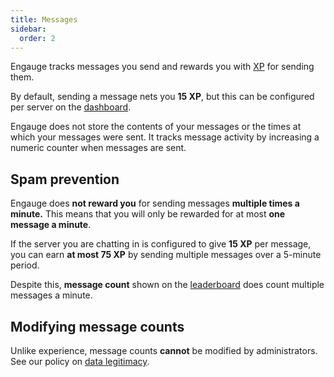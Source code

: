 ```yaml
---
title: Messages
sidebar:
  order: 2
---
```



Engauge tracks messages you send and rewards you with [XP](/overview/xp) for
sending them.

By default, sending a message nets you **15 XP**, but this can be configured per
server on the [dashboard](/config/dashboard).

Engauge does not store the contents of your messages or the times at which your
messages were sent. It tracks message activity by increasing a numeric counter
when messages are sent.

## Spam prevention

Engauge does **not reward you** for sending messages **multiple times a
minute.** This means that you will only be rewarded for at most **one message a
minute**.

<Card title="Example" icon="magnifier">

If the server you are chatting in is configured to give **15 XP** per message,
you can earn **at most 75 XP** by sending multiple messages over a 5-minute
period.

</Card>

Despite this, **message count** shown on the
[leaderboard](/overview/leaderboard) does count multiple messages a minute.

## Modifying message counts

Unlike experience, message counts **cannot** be modified by administrators. See
our policy on [data legitimacy](/setup/legitimacy).
